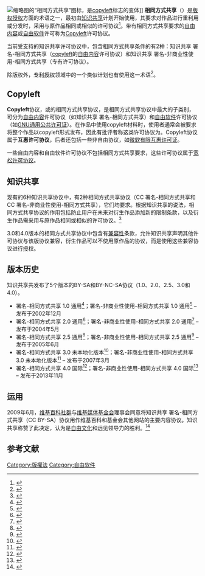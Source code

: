 {{noteTA
|G1=free license
|1=zh-cn:非商业性使用;zh-tw:非商業性;
|2=zh-cn:未本地化版本;zh-tw:未本地化;
}}
[[File:Cc-sa.svg|缩略图]]的“相同方式共享”图标，是[[copyleft|copyleft]]标志的变体]]
'''相同方式共享'''（{{lang-en|Share-alike}}）是[[著作權|版权授权]]方面的术语之一，最初由[[创作共用|知识共享]]计划开始使用，其要求对作品进行重利用或分发时，采用与原作品相同或相似的许可协议<ref>{{cite web|url=http://opendatahandbook.org/en/glossary.html#term-share-alike-license|title=Glossary|accessdate=2012-03-05|language=en|archive-date=2012-02-22|archive-url=https://web.archive.org/web/20120222061636/http://opendatahandbook.org/en/glossary.html#term-share-alike-license|dead-url=no}}</ref>。带有相同方式共享要求的[[自由內容|自由内容]]或[[自由软件|自由软件]]许可称为[[Copyleft|Copyleft]]许可协议。

当前受支持的知识共享许可协议中，包含相同方式共享条件的有2种：知识共享 署名-相同方式共享（[[copyleft|copyleft]]的[[自由內容|自由内容]]许可协议）和知识共享 署名-非商业性使用-相同方式共享（专有许可协议）。

除版权外，[[授權_(法律)|专利授权]]领域中的一个类似计划也有使用这一术语<ref>{{Cite web|url=http://blog.iandavis.com/2011/08/08/share-alike-patents/|title=Share-Alike Patents|accessdate=2012-03-05|language=en|archive-date=2012-04-03|archive-url=https://web.archive.org/web/20120403085630/http://blog.iandavis.com/2011/08/08/share-alike-patents/|dead-url=no}}</ref>。

== Copyleft ==
{{Main|Copyleft}}
'''Copyleft'''协议，或{{tsl|en|Gratis versus libre|免费与自由|自由}}的相同方式共享协议，是相同方式共享协议中最大的子类别，可分为[[自由內容|自由内容]]许可协议（如知识共享 署名-相同方式共享）和[[自由软件|自由软件]]许可协议（如[[GNU通用公共许可证|GNU通用公共许可证]]）。在作品中使用copyleft材料时，使用者通常会被要求将整个作品以copyleft形式发布，因此有批评者称这类许可协议为{{tsl|en|Viral license|传染性许可协议}}。Copyleft协议属于'''互惠许可协议'''，后者还包括一些非自由协议，如[[共享源代码|微软有限互惠许可证]]。

一些自由内容和自由软件许可协议不包括相同方式共享要求，这些许可协议属于[[寬鬆自由軟體授權條款|宽松许可协议]]。

== 知识共享 ==
现有的6种知识共享协议中，有2种相同方式共享协议（CC 署名-相同方式共享和CC 署名-非商业性使用-相同方式共享），它们均要求{{tsl|en|Attribution (copyright)|姓名標示}}。根据知识共享的说法，相同方式共享协议的作用包括防止用户在未来对衍生作品添加新的限制条款，以及衍生作品需采用与原作品相同或相似的许可协议。<ref>{{Cite web|url=http://wiki.creativecommons.org/Share_Alike|title=Share Alike|accessdate=2010-12-17|language=en|archive-date=2015-04-12|archive-url=https://web.archive.org/web/20150412085501/https://wiki.creativecommons.org/Share_Alike|dead-url=no}}</ref>

3.0和4.0版本的相同方式共享协议中包含有[[许可证兼容性|兼容性]]条款，允许知识共享声明其他许可协议与该版协议兼容，衍生作品可以不使用原作品的协议，而是使用这些兼容协议进行授权。

== 版本历史 ==
知识共享共发布了5个版本的BY-SA和BY-NC-SA协议（1.0、2.0、2.5、3.0和4.0）。
* 署名-相同方式共享 1.0 通用<ref>{{Cite web|url=http://creativecommons.org/licenses/by-sa/1.0/|title=Creative Commons — Attribution-ShareAlike 1.0 Generic — CC BY-SA 1.0|accessdate=2013-10-06|publisher=Creativecommons.org|language=en|archive-date=2011-03-05|archive-url=https://web.archive.org/web/20110305165417/http://creativecommons.org/licenses/by-sa/1.0/|dead-url=no}}</ref>；署名-非商业性使用-相同方式共享 1.0 通用<ref>{{Cite web|url=http://creativecommons.org/licenses/by-nc-sa/1.0/|title=Creative Commons — Attribution-NonCommercial-ShareAlike 1.0 Generic — CC BY-NC-SA 1.0|accessdate=2013-10-06|publisher=Creativecommons.org|language=en|archive-date=2006-05-12|archive-url=https://web.archive.org/web/20060512203649/http://creativecommons.org/licenses/by-nc-sa/1.0/|dead-url=no}}</ref> – 发布于2002年12月
* 署名-相同方式共享 2.0 通用<ref>{{Cite web|url=http://creativecommons.org/licenses/by-sa/2.0/|title=Creative Commons — Attribution-ShareAlike 2.0 Generic — CC BY-SA 2.0|accessdate=2013-10-06|publisher=Creativecommons.org|language=en|archive-date=2011-02-22|archive-url=https://web.archive.org/web/20110222183816/http://creativecommons.org//licenses//by-sa//2.0//|dead-url=no}}</ref>；署名-非商业性使用-相同方式共享 2.0 通用<ref>{{Cite web|url=http://creativecommons.org/licenses/by-nc-sa/2.0/|title=Creative Commons — Attribution-NonCommercial-ShareAlike 2.0 Generic — CC BY-NC-SA 2.0|accessdate=2013-10-06|publisher=Creativecommons.org|language=en|archive-date=2013-10-08|archive-url=https://web.archive.org/web/20131008231405/http://creativecommons.org/licenses/by-nc-sa/2.0/|dead-url=no}}</ref> – 发布于2004年5月
* 署名-相同方式共享 2.5 通用<ref>{{Cite web|url=http://creativecommons.org/licenses/by-sa/2.5/|title=Creative Commons — Attribution-ShareAlike 2.5 Generic — CC BY-SA 2.5|accessdate=2013-10-06|publisher=Creativecommons.org|language=en|archive-date=2011-02-23|archive-url=https://web.archive.org/web/20110223230501/http://creativecommons.org/licenses/by-sa/2.5/|dead-url=no}}</ref>；署名-非商业性使用-相同方式共享 2.5 通用<ref>{{Cite web|url=http://creativecommons.org/licenses/by-nc-sa/2.5/|title=Creative Commons — Attribution-NonCommercial-ShareAlike 2.5 Generic — CC BY-NC-SA 2.5|accessdate=2013-10-06|publisher=Creativecommons.org|language=en|archive-date=2011-02-22|archive-url=https://web.archive.org/web/20110222171140/http://creativecommons.org/licenses/by-nc-sa/2.5/|dead-url=no}}</ref> – 发布于2005年6月
* 署名-相同方式共享 3.0 未本地化版本<ref>{{Cite web|url=http://creativecommons.org/licenses/by-sa/3.0/|title=Creative Commons — Attribution-ShareAlike 3.0 Unported — CC BY-SA 3.0|accessdate=2013-10-06|publisher=Creativecommons.org|language=en|archive-date=2011-02-23|archive-url=https://web.archive.org/web/20110223182903/http://creativecommons.org/licenses/by-sa/3.0/legalcode|dead-url=no}}</ref>；署名-非商业性使用-相同方式共享 3.0 未本地化版本<ref>{{Cite web|url=http://creativecommons.org/licenses/by-nc-sa/3.0/|title=Creative Commons — Attribution-NonCommercial-ShareAlike 3.0 Unported — CC BY-NC-SA 3.0|accessdate=2013-10-06|publisher=Creativecommons.org|language=en|archive-date=2011-07-12|archive-url=https://web.archive.org/web/20110712090215/http://creativecommons.org/licenses/by-nc-sa/3.0/|dead-url=no}}</ref> – 发布于2007年3月
* 署名-相同方式共享 4.0 国际<ref>{{Cite web|url=http://creativecommons.org/licenses/by-sa/4.0/|title=Creative Commons — Attribution-ShareAlike 4.0 International — CC BY-SA 4.0|accessdate=2014-05-15|publisher=Creativecommons.org|language=en|archive-date=2016-12-21|archive-url=https://web.archive.org/web/20161221080402/https://creativecommons.org/licenses/by-sa/4.0/|dead-url=no}}</ref>；署名-非商业性使用-相同方式共享 4.0 国际<ref>{{Cite web|url=http://creativecommons.org/licenses/by-nc-sa/4.0/|title=Creative Commons — Attribution-NonCommercial-ShareAlike 4.0 International — CC BY-NC-SA 4.0|accessdate=2014-05-15|publisher=Creativecommons.org|language=en|archive-date=2014-05-17|archive-url=https://web.archive.org/web/20140517201206/http://creativecommons.org/licenses/by-nc-sa/4.0/|dead-url=no}}</ref> – 发布于2013年11月

== 运用 ==
2009年6月，[[维基人|维基百科社群]]与[[维基媒体基金会|维基媒体基金会]]理事会同意将知识共享 署名-相同方式共享（CC BY-SA）协议用作维基百科和基金会其他网站的主要内容协议。知识共享称赞了此决定，认为是[[自由文化運動|自由文化]]和远见领导力的胜利。<ref>{{Cite web|url=http://creativecommons.org/weblog/entry/15411|title=Wikipedia + CC BY-SA = Free Culture Win!|language=en|access-date=2017-03-25|archive-date=2009-06-25|archive-url=https://web.archive.org/web/20090625174903/http://creativecommons.org/weblog/entry/15411|dead-url=no}}</ref>

== 参考文献 ==
{{Reflist|30em}}

{{intellectual property activism}}
[[Category:版權法|Category:版權法]]
[[Category:自由软件|Category:自由软件]]